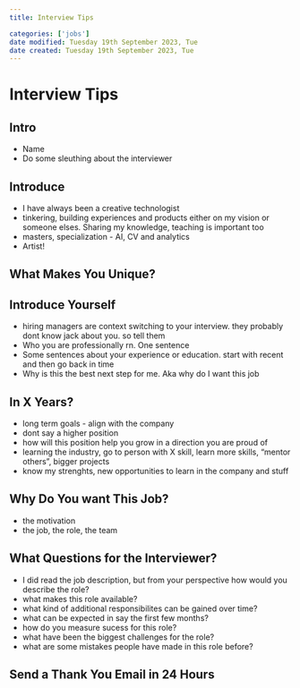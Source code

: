```yaml
---
title: Interview Tips

categories: ['jobs']
date modified: Tuesday 19th September 2023, Tue
date created: Tuesday 19th September 2023, Tue
---
```


# Interview Tips


## Intro
- Name
- Do some sleuthing about the interviewer

## Introduce
- I have always been a creative technologist
- tinkering, building experiences and products either on my vision or someone elses. Sharing my knowledge, teaching is important too
- masters, specialization - AI, CV and analytics
- Artist!

## What Makes You Unique?

## Introduce Yourself
- hiring managers are context switching to your interview. they probably dont know jack about you. so tell them
- Who you are professionally rn. One sentence
- Some sentences about your experience or education. start with recent and then go back in time
- Why is this the best next step for me. Aka why do I want this job

## In X Years?
- long term goals - align with the company
- dont say a higher position
- how will this position help you grow in a direction you are proud of
- learning the industry, go to person with X skill, learn more skills, "mentor others", bigger projects
- know my strenghts, new opportunities to learn in the company and stuff

## Why Do You want This Job?
- the motivation
- the job, the role, the team

## What Questions for the Interviewer?
- I did read the job description, but from your perspective how would you describe the role?
- what makes this role available?
- what kind of additional responsibilites can be gained over time?
- what can be expected in say the first few months?
- how do you measure sucess for this role?
- what have been the biggest challenges for the role?
- what are some mistakes people have made in this role before?

## Send a Thank You Email in 24 Hours
